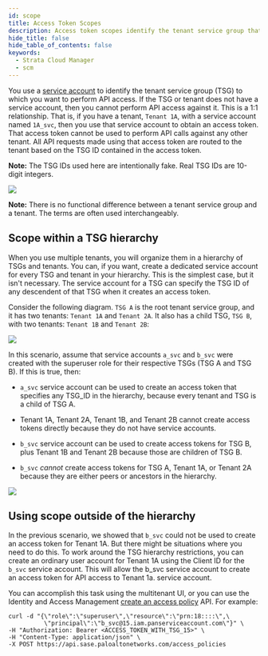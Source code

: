 ```yaml
---
id: scope
title: Access Token Scopes
description: Access token scopes identify the tenant service group that an access token can access.
hide_title: false
hide_table_of_contents: false
keywords:
  - Strata Cloud Manager
  - scm
---
```


You use a [service account](/scm/docs/service-accounts) to identify the tenant service
group (TSG) to which you want to perform API access. If the TSG or tenant does not have
a service account, then you cannot perform API access against it.
This is a 1:1 relationship. That is, if you have a tenant, `Tenant 1A`, with a service
account named `1A_svc`, then you use that service account to obtain an access token.
That access token cannot be used to perform API calls against any other tenant.
All API requests made using that access token are routed to the tenant based on the TSG ID contained
in the access token.

**Note:** The TSG IDs used here are intentionally fake. Real TSG IDs are 10-digit integers.

![](/sase/img/access_token_routing.png)

**Note:** There is no functional difference between a tenant service group and a tenant. The terms
are often used interchangeably.

## Scope within a TSG hierarchy

When you use multiple tenants, you will organize them in a hierarchy of TSGs and tenants.
You can, if you want, create a dedicated service account for every TSG and tenant in your hierarchy.
This is the simplest case, but it isn't necessary. The service account for a TSG can specify
the TSG ID of any descendent of that TSG when it creates an access token.

Consider the following diagram. `TSG A` is the root tenant service group, and it has two
tenants: `Tenant 1A` and `Tenant 2A`. It also has a child TSG, `TSG B`, with two tenants:
`Tenant 1B` and `Tenant 2B`:

![](/sase/img/tenant_hierarchy.png)

In this scenario, assume that service accounts `a_svc` and `b_svc` were created with the superuser
role for their respective TSGs (TSG A and TSG B). If this is true, then:

- `a_svc` service account can be used to create an access token that specifies any TSG_ID in the hierarchy, because every tenant and
  TSG is a child of TSG A.

- Tenant 1A, Tenant 2A, Tenant 1B, and Tenant 2B cannot create access tokens directly because they
  do not have service accounts.

- `b_svc` service account can be used to create access tokens for TSG B, plus Tenant 1B and Tenant 2B
  because those are children of TSG B.

- `b_svc` _cannot_ create access tokens for TSG A, Tenant 1A, or Tenant 2A because they are either
  peers or ancestors in the hierarchy.

![](/sase/img/hierarchy_scope.png)

## Using scope outside of the hierarchy

In the previous scenario, we showed that `b_svc` could not be used to create an access token for
Tenant 1A. But there might be situations where you need to do this. To work around the TSG
hierarchy restrictions, you can create an ordinary user account for Tenant 1A using the Client ID
for the `b_svc` service account. This will allow the b_svc service account to create an access token
for API access to Tenant 1a. service account.

You can accomplish this task using the multitenant UI, or you can use the Identity and Access
Management [create an access policy](/scm/api/iam/post-iam-v-1-access-policies) API.
For example:

    curl -d "{\"role\":\"superuser\",\"resource\":\"prn:18::::\",\
              \"principal\":\"b_svc@15.iam.panserviceaccount.com\"}" \
    -H "Authorization: Bearer <ACCESS_TOKEN_WITH_TSG_15>" \
    -H "Content-Type: application/json" \
    -X POST https://api.sase.paloaltonetworks.com/access_policies
